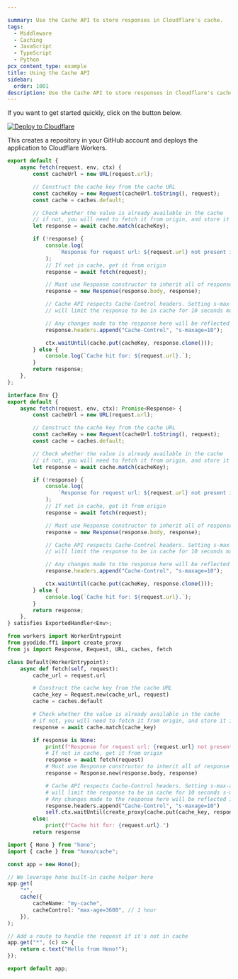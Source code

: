 ```yaml
---

summary: Use the Cache API to store responses in Cloudflare's cache.
tags:
  - Middleware
  - Caching
  - JavaScript
  - TypeScript
  - Python
pcx_content_type: example
title: Using the Cache API
sidebar:
  order: 1001
description: Use the Cache API to store responses in Cloudflare's cache.
---
```


If you want to get started quickly, click on the button below.

[![Deploy to Cloudflare](https://deploy.workers.cloudflare.com/button)](https://deploy.workers.cloudflare.com/?url=https://github.com/cloudflare/docs-examples/tree/main/workers/cache-api)

This creates a repository in your GitHub account and deploys the application to Cloudflare Workers.


<Tabs syncKey="workersExamples"> <TabItem label="JavaScript" icon="seti:javascript">

```js
export default {
	async fetch(request, env, ctx) {
		const cacheUrl = new URL(request.url);

		// Construct the cache key from the cache URL
		const cacheKey = new Request(cacheUrl.toString(), request);
		const cache = caches.default;

		// Check whether the value is already available in the cache
		// if not, you will need to fetch it from origin, and store it in the cache
		let response = await cache.match(cacheKey);

		if (!response) {
			console.log(
				`Response for request url: ${request.url} not present in cache. Fetching and caching request.`,
			);
			// If not in cache, get it from origin
			response = await fetch(request);

			// Must use Response constructor to inherit all of response's fields
			response = new Response(response.body, response);

			// Cache API respects Cache-Control headers. Setting s-max-age to 10
			// will limit the response to be in cache for 10 seconds max

			// Any changes made to the response here will be reflected in the cached value
			response.headers.append("Cache-Control", "s-maxage=10");

			ctx.waitUntil(cache.put(cacheKey, response.clone()));
		} else {
			console.log(`Cache hit for: ${request.url}.`);
		}
		return response;
	},
};
```

</TabItem> <TabItem label="TypeScript" icon="seti:typescript">

```ts
interface Env {}
export default {
	async fetch(request, env, ctx): Promise<Response> {
		const cacheUrl = new URL(request.url);

		// Construct the cache key from the cache URL
		const cacheKey = new Request(cacheUrl.toString(), request);
		const cache = caches.default;

		// Check whether the value is already available in the cache
		// if not, you will need to fetch it from origin, and store it in the cache
		let response = await cache.match(cacheKey);

		if (!response) {
			console.log(
				`Response for request url: ${request.url} not present in cache. Fetching and caching request.`,
			);
			// If not in cache, get it from origin
			response = await fetch(request);

			// Must use Response constructor to inherit all of response's fields
			response = new Response(response.body, response);

			// Cache API respects Cache-Control headers. Setting s-max-age to 10
			// will limit the response to be in cache for 10 seconds max

			// Any changes made to the response here will be reflected in the cached value
			response.headers.append("Cache-Control", "s-maxage=10");

			ctx.waitUntil(cache.put(cacheKey, response.clone()));
		} else {
			console.log(`Cache hit for: ${request.url}.`);
		}
		return response;
	},
} satisfies ExportedHandler<Env>;
```

</TabItem> <TabItem label="Python" icon="seti:python">

```py
from workers import WorkerEntrypoint
from pyodide.ffi import create_proxy
from js import Response, Request, URL, caches, fetch

class Default(WorkerEntrypoint):
    async def fetch(self, request):
        cache_url = request.url

        # Construct the cache key from the cache URL
        cache_key = Request.new(cache_url, request)
        cache = caches.default

        # Check whether the value is already available in the cache
        # if not, you will need to fetch it from origin, and store it in the cache
        response = await cache.match(cache_key)

        if response is None:
            print(f"Response for request url: {request.url} not present in cache. Fetching and caching request.")
            # If not in cache, get it from origin
            response = await fetch(request)
            # Must use Response constructor to inherit all of response's fields
            response = Response.new(response.body, response)

            # Cache API respects Cache-Control headers. Setting s-max-age to 10
            # will limit the response to be in cache for 10 seconds s-maxage
            # Any changes made to the response here will be reflected in the cached value
            response.headers.append("Cache-Control", "s-maxage=10")
            self.ctx.waitUntil(create_proxy(cache.put(cache_key, response.clone())))
        else:
            print(f"Cache hit for: {request.url}.")
        return response
```

</TabItem> <TabItem label="Hono" icon="seti:typescript">

```ts
import { Hono } from "hono";
import { cache } from "hono/cache";

const app = new Hono();

// We leverage hono built-in cache helper here
app.get(
	"*",
	cache({
		cacheName: "my-cache",
		cacheControl: "max-age=3600", // 1 hour
	}),
);

// Add a route to handle the request if it's not in cache
app.get("*", (c) => {
	return c.text("Hello from Hono!");
});

export default app;
```

</TabItem> </Tabs>
